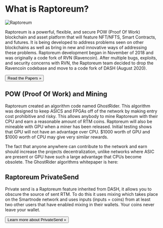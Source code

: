 
# What is Raptoreum?

![Raptoreum](/img/rapt-outline.png)

Raptoreum is a powerful, flexible, and secure POW (Proof Of Work) blockchain and asset platform that will feature NFT/NFTS, Smart Contracts, and futures. It is being developed to address problems seen on other blockchains as well as bring in new and innovative ways of addressing these problems. Raptoreum development began in November of 2018 and was originally a code fork of RVN (Ravencoin). After multiple bugs, exploits, and security concerns with RVN, the Raptoreum team decided to drop the Ravencoin codebase and move to a code fork of DASH (August 2020).

<Link to="papers/">
  <button class="button button--block button--primary">
    Read the Papers »
  </button>
</Link>

## POW (Proof Of Work) and Mining

Raptoreum created an algorithm code named GhostRider. This algorithm was designed to keep ASICS and FPGAs off of the network by making entry cost prohibitive and risky. This allows anybody to mine Raptoreum with their CPU and earn a reasonable amount of RTM coins. Raptoreum will also be mineable with GPU when a miner has been released. Initial testing shows that GPU will not have an advantage over CPU. $1000 worth of GPU and $1000 worth of CPU may give very similar rewards.

The fact that anyone anywhere can contribute to the network and earn should increase the projects decentralization, unlike networks where ASIC are present or GPU have such a large advantage that CPUs become obsolete. The GhostRider algorithms whitepaper is here:

## Raptoreum PrivateSend

Private send is a Raptoreum feature inherited from DASH, it allows you to obscure the source of sent RTM. To do this it uses mixing which takes place on the Smartnode network and uses inputs (inputs = coins) from at least two other users that have enabled mixing in their wallets. Your coins never leave your wallet.

<Link to="/docs/wallet/privatesend">
  <button class="button button--block button--primary">
    Learn more about PrivateSend »
  </button>
</Link>
